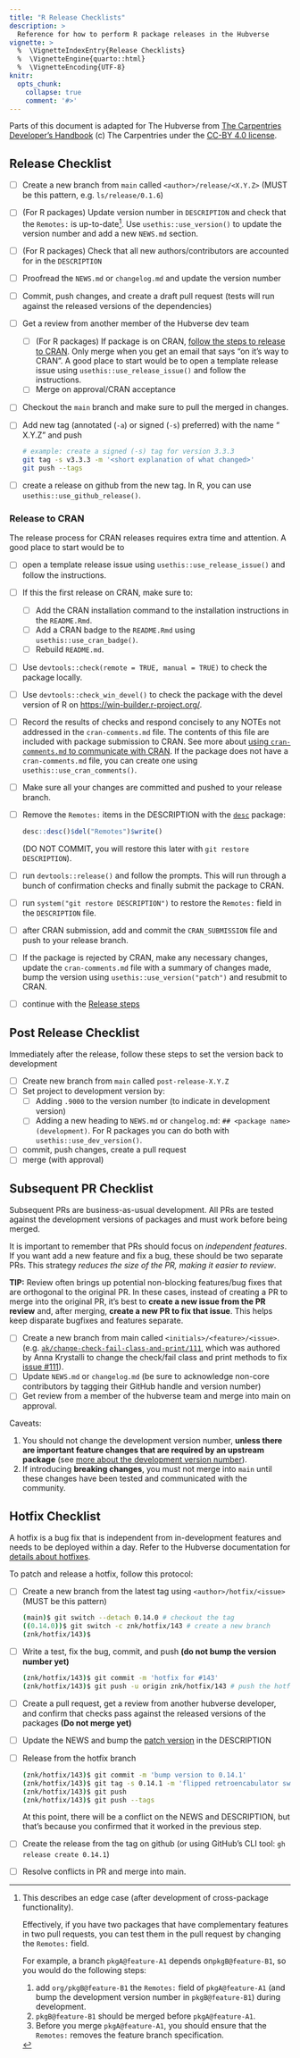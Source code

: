 ```yaml
---
title: "R Release Checklists"
description: >
  Reference for how to perform R package releases in the Hubverse
vignette: >
  %  \VignetteIndexEntry{Release Checklists}
  %  \VignetteEngine{quarto::html}
  %  \VignetteEncoding{UTF-8}
knitr:
  opts_chunk: 
    collapse: true
    comment: '#>'
---
```


Parts of this document is adapted for The Hubverse from [The Carpentries Developer's Handbook](https://carpentries.github.io/workbench-dev/releases.html) (c) The Carpentries under the [CC-BY 4.0 license](https://creativecommons.org/licenses/by/4.0/). 

## Release Checklist

 - [ ] Create a new branch from `main` called `<author>/release/<X.Y.Z>` (MUST be this pattern, e.g. `ls/release/0.1.6`)
 - [ ] (For R packages) Update version number in `DESCRIPTION` and check that the `Remotes:` is
       up-to-date[^remotes]. Use `usethis::use_version()` to update the version number and add a new `NEWS.md` section.
 - [ ] (For R packages) Check that all new authors/contributors are accounted for in the `DESCRIPTION`
 - [ ] Proofread the `NEWS.md` or  `changelog.md` and update the version number
 - [ ] Commit, push changes, and create a draft pull request (tests will run against the released versions of the dependencies)
 - [ ] Get a review from another member of the Hubverse dev team
    - [ ] (For R packages) If package is on CRAN, [follow the steps to release to CRAN](#release-to-cran). 
      Only merge when you get an email that says "on it's way to CRAN".
      A good place to start would be to open a template release issue using `usethis::use_release_issue()` and follow the instructions. 
    - [ ] Merge on approval/CRAN acceptance
 - [ ] Checkout the `main` branch and make sure to pull the merged in changes.
 - [ ] Add new tag (annotated (`-a`) or signed (`-s`) preferred) with the name "<package> X.Y.Z" and push
      
      ```bash
      # example: create a signed (-s) tag for version 3.3.3
      git tag -s v3.3.3 -m '<short explanation of what changed>'
      git push --tags
      ```
 - [ ] create a release on github from the new tag. In R, you can use `usethis::use_github_release()`.


[^remotes]: This describes an edge case (after development of cross-package functionality). 

    Effectively, if you have two packages that have complementary features in
    two pull requests, you can test them in the pull request by changing the
    `Remotes:` field.

    For example, a branch `pkgA@feature-A1` depends on`pkgB@feature-B1`, so you
    would do the following steps:

    1. add `org/pkgB@feature-B1` the `Remotes: ` field of `pkgA@feature-A1` (and bump the
    development version number in `pkgB@feature-B1`) during development.
    2. `pkgB@feature-B1` should be merged before `pkgA@feature-A1`.
    3. Before you merge `pkgA@feature-A1`, you should ensure that the `Remotes:`
    removes the feature branch specification.

### Release to CRAN

The release process for CRAN releases requires extra time and attention. A good place to start would be to 

 - [ ] open a template release issue using `usethis::use_release_issue()` and follow the instructions.
 - [ ] If this the first release on CRAN, make sure to:
    - [ ] Add the CRAN installation command to the installation instructions in the `README.Rmd`.
    - [ ] Add a CRAN badge to the `README.Rmd` using `usethis::use_cran_badge()`.
    - [ ] Rebuild `README.md`.
 - [ ] Use `devtools::check(remote = TRUE, manual = TRUE)` to check the package locally.
 - [ ] Use `devtools::check_win_devel()` to check the package with the devel version of R on <https://win-builder.r-project.org/>.
 - [ ] Record the results of checks and respond concisely to any NOTEs not addressed in the `cran-comments.md` file. 
       The contents of this file are included with package submission to CRAN. 
       See more about [using `cran-comments.md` to communicate with CRAN](https://r-pkgs.org/release.html#sec-release-cran-comments). 
       If the package does not have a `cran-comments.md` file, you can create one using `usethis::use_cran_comments()`.
 - [ ] Make sure all your changes are committed and pushed to your release branch.
 - [ ] Remove the `Remotes:` items in the DESCRIPTION with the [`desc`](https://r-lib.github.io/desc) package:
   ```r
   desc::desc()$del("Remotes")$write()
   ``` 
   (DO NOT COMMIT, you will restore this later with `git restore DESCRIPTION`).
 - [ ] run `devtools::release()` and follow the prompts. This will run through a bunch of confirmation checks and finally submit the package to CRAN.
 - [ ] run `system("git restore DESCRIPTION")` to restore the `Remotes:` field in the `DESCRIPTION` file.
 - [ ] after CRAN submission, add and commit the `CRAN_SUBMISSION` file and push to your release branch.
 - [ ] If the package is rejected by CRAN, make any necessary changes, update the `cran-comments.md` file with a summary of changes made, bump the version using `usethis::use_version("patch")` and resubmit to CRAN. 
 - [ ] continue with the [Release steps](#release-checklist)


## Post Release Checklist

Immediately after the release, follow these steps to set the version back to
development

 - [ ] Create new branch from `main` called `post-release-X.Y.Z`
 - [ ] Set project to development version by:
   - [ ] Adding `.9000` to the version number (to indicate in development version)
   - [ ] Adding a new heading to `NEWS.md` or `changelog.md`: `## <package name> (development)`.
         For R packages you can do both with `usethis::use_dev_version()`.
 - [ ] commit, push changes, create a pull request
 - [ ] merge (with approval)

## Subsequent PR Checklist

Subsequent PRs are business-as-usual development. All PRs are tested against
the development versions of packages and must work before being merged.

It is important to remember that PRs should focus on _independent features_. If
you want add a new feature and fix a bug, these should be two separate PRs. This
strategy _reduces the size of the PR, making it easier to review_.

<div class="alert alert-info" role="note">

**TIP:** Review often brings up potential non-blocking features/bug fixes that are
orthogonal to the original PR. In these cases, instead of creating a PR to
merge into the original PR, it's best to **create a new issue from the PR
review** and, after merging, **create a new PR to fix that issue**. This
helps keep disparate bugfixes and features separate.

</div>

 - [ ] Create a new branch from main called `<initials>/<feature>/<issue>`.
       (e.g.
       [`ak/change-check-fail-class-and-print/111`](https://github.com/hubverse-org/hubValidations/pull/114),
       which was authored by Anna Krystalli to change the check/fail class and
       print methods to fix [issue
       #111](https://github.com/hubverse-org/hubValidations/issues/111)).
 - [ ] Update `NEWS.md` or `changelog.md` (be sure to acknowledge non-core contributors by tagging
       their GitHub handle and version number)
 - [ ] Get review from a member of the hubverse team and merge into main on approval.


Caveats:

 1. You should not change the development version number, **unless
    there are important feature changes that are required by an upstream
    package** (see [more about the development version number](https://hubverse.io/en/latest/developer/release-process.html#versioning)).
 2. If introducing **breaking changes**, you must not merge into `main` until
    these changes have been tested and communicated with the community.

## Hotfix Checklist

A hotfix is a bug fix that is independent from in-development features and needs
to be deployed within a day. Refer to the Hubverse documentation for
[details about hotfixes](https://hubverse.io/en/latest/developer/hotfix.html).

To patch and release a hotfix, follow this protocol:

 - [ ] Create a new branch from the latest tag using `<author>/hotfix/<issue>` (MUST be this pattern)
   ```sh
   (main)$ git switch --detach 0.14.0 # checkout the tag
   ((0.14.0))$ git switch -c znk/hotfix/143 # create a new branch
   (znk/hotfix/143)$
   ```
 - [ ] Write a test, fix the bug, commit, and push 
       **(do not bump the version number yet)**
   ```sh
   (znk/hotfix/143)$ git commit -m 'hotfix for #143'
   (znk/hotfix/143)$ git push -u origin znk/hotfix/143 # push the hotfix
   ```
 - [ ] Create a pull request, get a review from another hubverse developer, and confirm that checks pass against the released versions of the packages **(Do not merge yet)**
 - [ ] Update the NEWS and bump the [patch version](https://hubverse.io/en/latest/developer/release-process.html#patch) in the DESCRIPTION
 - [ ] Release from the hotfix branch
   ```sh
   (znk/hotfix/143)$ git commit -m 'bump version to 0.14.1'
   (znk/hotfix/143)$ git tag -s 0.14.1 -m 'flipped retroencabulator switch option'
   (znk/hotfix/143)$ git push
   (znk/hotfix/143)$ git push --tags
   ```
   At this point, there will be a conflict on the NEWS and DESCRIPTION, but
   that's because you confirmed that it worked in the previous step.
 - [ ] Create the release from the tag on github (or using GitHub's CLI tool: 
   `gh release create 0.14.1`)
 - [ ] Resolve conflicts in PR and merge into main. 


